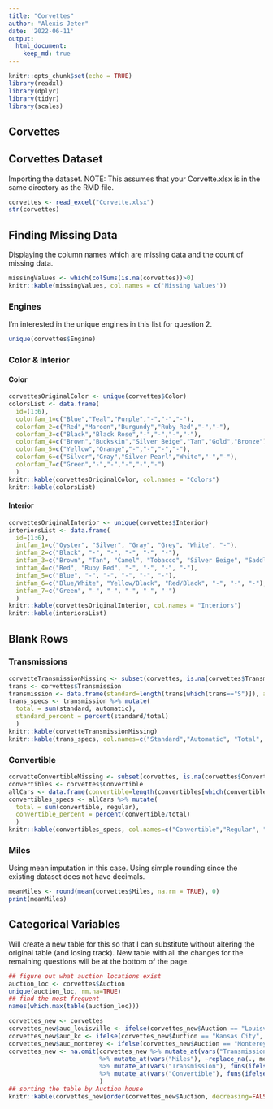 ```yaml
---
title: "Corvettes"
author: "Alexis Jeter"
date: '2022-06-11'
output:  
  html_document:
    keep_md: true
---
```


```r
knitr::opts_chunk$set(echo = TRUE)
library(readxl)
library(dplyr)
library(tidyr)
library(scales)
```

## Corvettes

## Corvettes Dataset
Importing the dataset. NOTE: This assumes that your Corvette.xlsx is in the same directory as the RMD file.
``` r
corvettes <- read_excel("Corvette.xlsx")
str(corvettes)
```
## Finding Missing Data
Displaying the column names which are missing data and the count of missing data.
``` r
missingValues <- which(colSums(is.na(corvettes))>0)
knitr::kable(missingValues, col.names = c('Missing Values'))
```
### Engines
I'm interested in the unique engines in this list for question 2. 
``` r
unique(corvettes$Engine)
```
### Color & Interior 
#### Color

``` r
corvettesOriginalColor <- unique(corvettes$Color)
colorsList <- data.frame(
  id=(1:6),
  colorfam_1=c("Blue","Teal","Purple","-","-","-"),
  colorfam_2=c("Red","Maroon","Burgundy","Ruby Red","-","-"),
  colorfam_3=c("Black","Black Rose","-","-","-","-"),
  colorfam_4=c("Brown","Buckskin","Silver Beige","Tan","Gold","Bronze"),
  colorfam_5=c("Yellow","Orange","-","-","-","-"),
  colorfam_6=c("Silver","Gray","Silver Pearl","White","-","-"),
  colorfam_7=c("Green","-","-","-","-","-")
  )
knitr::kable(corvettesOriginalColor, col.names = "Colors")
knitr::kable(colorsList)
```
#### Interior
``` r
corvettesOriginalInterior <- unique(corvettes$Interior)
interiorsList <- data.frame(
  id=(1:6),
  intfam_1=c("Oyster", "Silver", "Gray", "Grey", "White", "-"),
  intfam_2=c("Black", "-", "-", "-", "-", "-"),
  intfam_3=c("Brown", "Tan", "Camel", "Tobacco", "Silver Beige", "Saddle"),
  intfam_4=c("Red", "Ruby Red", "-", "-", "-", "-"),
  intfam_5=c("Blue", "-", "-", "-", "-", "-"),
  intfam_6=c("Blue/White", "Yellow/Black", "Red/Black", "-", "-", "-"),
  intfam_7=c("Green", "-", "-", "-", "-", "-")
  )
knitr::kable(corvettesOriginalInterior, col.names = "Interiors")
knitr::kable(interiorsList)
```
## Blank Rows
### Transmissions
```r
corvetteTransmissionMissing <- subset(corvettes, is.na(corvettes$Transmission))
trans <- corvettes$Transmission
transmission <- data.frame(standard=length(trans[which(trans=="S")]), automatic=length(trans[which(trans=="A")]))
trans_specs <- transmission %>% mutate(
  total = sum(standard, automatic),
  standard_percent = percent(standard/total)
  )
knitr::kable(corvetteTransmissionMissing)
knitr::kable(trans_specs, col.names=c("Standard","Automatic", "Total", "Standard Percent"))
```
### Convertible
```r
corvetteConvertibleMissing <- subset(corvettes, is.na(corvettes$Convertible))
convertibles <- corvettes$Convertible
allCars <- data.frame(convertible=length(convertibles[which(convertibles=="Y")]), regular=length(convertibles[which(convertibles=="N")]))
convertibles_specs <- allCars %>% mutate(
  total = sum(convertible, regular),
  convertible_percent = percent(convertible/total)
  )
knitr::kable(convertibles_specs, col.names=c("Convertible","Regular", "Total", "Convertible Percent"))
```
### Miles
Using mean imputation in this case. Using simple rounding since the existing dataset does not have decimals.
```r
meanMiles <- round(mean(corvettes$Miles, na.rm = TRUE), 0)
print(meanMiles)
```
## Categorical Variables
Will create a new table for this so that I can substitute without altering the original table (and losing track). New table with all the changes for the remaining questions will be at the bottom of the page.
```r
## figure out what auction locations exist
auction_loc <- corvettes$Auction
unique(auction_loc, rm.na=TRUE)
## find the most frequent
names(which.max(table(auction_loc)))
```
```r
corvettes_new <- corvettes
corvettes_new$auc_louisville <- ifelse(corvettes_new$Auction == "Louisville", 1, 0)
corvettes_new$auc_kc <- ifelse(corvettes_new$Auction == "Kansas City", 1, 0)
corvettes_new$auc_monterey <- ifelse(corvettes_new$Auction == "Monterey", 1, 0)
corvettes_new <- na.omit(corvettes_new %>% mutate_at(vars("Transmission"), ~replace_na(., "S")) 
                         %>% mutate_at(vars("Miles"), ~replace_na(., meanMiles))
                         %>% mutate_at(vars("Transmission"), funs(ifelse(. == "S", 1, 0)))
                         %>% mutate_at(vars("Convertible"), funs(ifelse(. == "Y", 1, 0)))
                         )
## sorting the table by Auction house
knitr::kable(corvettes_new[order(corvettes_new$Auction, decreasing=FALSE),])
```